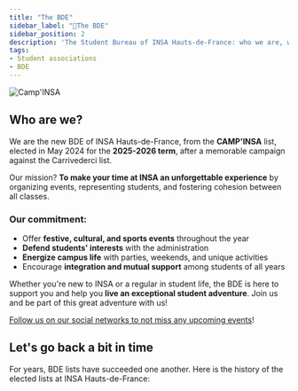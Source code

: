 ```yaml
---
title: "The BDE"
sidebar_label: "🔔The BDE"
sidebar_position: 2
description: 'The Student Bureau of INSA Hauts-de-France: who we are, what we do and how to contact us?'
tags:
- Student associations
- BDE
---
```



![Camp'INSA](/img/bde/campinsa-bureau.png)

## Who are we?

We are the new BDE of INSA Hauts-de-France, from the **CAMP'INSA** list, elected in May 2024 for the **2025-2026 term**, after a memorable campaign against the Carrivederci list.

Our mission? **To make your time at INSA an unforgettable experience** by organizing events, representing students, and fostering cohesion between all classes.

### Our commitment:

- Offer **festive, cultural, and sports events** throughout the year
- **Defend students' interests** with the administration
- **Energize campus life** with parties, weekends, and unique activities
- Encourage **integration and mutual support** among students of all years

Whether you're new to INSA or a regular in student life, the BDE is here to support you and help you **live an exceptional student adventure**. Join us and be part of this great adventure with us!

[Follow us on our social networks to not miss any upcoming events](https://linktr.ee/bdeinsahdf)!

## Let's go back a bit in time

For years, BDE lists have succeeded one another. Here is the history of the elected lists at INSA Hauts-de-France:

<div
  style={{
    display: 'flex',
    flexWrap: 'wrap',
    justifyContent: 'space-around',
    gap: '20px',
  }}>

<BDEListPreview
  nom="CAMP'INSA"
  logo_rel_url="/img/bde/listes/campinsa.svg"
  annee="Current"
  instagram_url="https://www.instagram.com/camp_insa/"
  lien_film="https://www.youtube.com/watch?v=8T5MP2g-10s"
  lien_musique="https://www.youtube.com/watch?v=IIwQZhvmVgI"
/>

<BDEListPreview
  nom="Caristérix"
  logo_rel_url="/img/bde/listes/caristerix.png"
  annee="2024-2025"
  instagram_url="https://www.instagram.com/caristerix/"
  lien_film="https://www.youtube.com/watch?v=FJZpSiFd_TU"
  lien_musique="https://www.youtube.com/watch?v=7EmgnyhfPS0"
/>

<BDEListPreview
  nom="INS'Avengers"
  logo_rel_url="/img/bde/listes/insavengers.png"
  annee="2023-2024"
  instagram_url="https://www.instagram.com/insavengers_liste/"
  lien_film="https://www.youtube.com/watch?v=XYFgU-wVLu4"
/>

<BDEListPreview
  nom="The Great Cari"
  logo_rel_url="/img/bde/listes/thegreatcari.png"
  annee="2022-2023"
  instagram_url="https://www.instagram.com/the_great_cari/"
  lien_film="https://www.youtube.com/watch?v=t0gRmeJRF4U"
/>

<BDEListPreview
  nom="Carin'vegas"
  logo_rel_url="/img/bde/listes/carinvegas.png"
  annee="2021-2022"
  instagram_url="https://www.instagram.com/carinsavegas/"
  lien_film="https://www.youtube.com/watch?v=6NV3WU_LhB0"
/>

<BDEListPreview
  nom="Cariblinders"
  logo_rel_url="/img/bde/listes/cariblinders.png"
  annee="2020-2021"
  instagram_url="https://www.instagram.com/cariblinders/"
  lien_film="https://www.youtube.com/watch?v=iZl5HGwkL78"
/>

</div>
